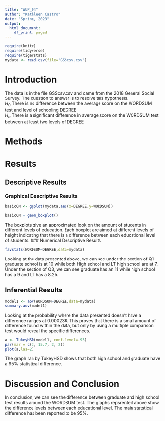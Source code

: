 ```yaml
---
title: "WUP_04"
author: "Kathleen Castro"
date: "Spring, 2023"
output:
  html_document:
    df_print: paged
---
```


```r
require(knitr)
require(tidyverse)
require(tigerstats)
mydata <- read.csv(file="GSScsv.csv")
```

# Introduction

<!--In this section you explain what you are trying to show.  Where did the data come from?  What is the research or other question you are trying to answer?!-->

The data is in the file GSScsv.csv and came from the 2018 General Social Survey.  The question to answer is to resolve this hypothesis.  
$H_0$ There is no difference between the average score on the WORDSUM test and level of schooling DEGREE  
$H_a$ There is a significant difference in average score on the WORDSUM test between at least two levels of DEGREE  

# Methods

<!--Decide on your methods:  use "variable analysis" or other appropriate descriptors.  Make sure to choose at least one graphical method and at least one numerical method.!-->


# Results

<!--Divide this section into two sub-sections:  One for your descriptive  results and one for your inferential results.!-->

## Descriptive Results

### Graphical Descriptive Results

<!--Graphical results here.  Make sure to show your code.  Provide appropriate labels for axes, giving units if possible, and provide a good title for the graph, too.  Use the graphical results to describe the patterns if any that exist in the data as focused toward the research question!-->

```r
basicCN <- ggplot(mydata,aes(x=DEGREE,y=WORDSUM))

basicCN + geom_boxplot()
```
  
The boxplots give an approximated look on the amount of students in different levels of education. Each boxplot are aimed at different levels of height indicating that there is a difference between each educational level of students.
### Numerical Descriptive Results

<!--Numerical results go here. Use the numerical results to describe the patterns if any that exist in the data as focused toward the research question!-->

```r
favstats(WORDSUM~DEGREE,data=mydata)
```
  
Looking at the data presented above, we can see under the section of Q1 graduate school is at 10 while both High school and LT high school are at 7. Under the section of Q3, we can see graduate has an 11 while high school has a 9 and LT has a 8.25.

## Inferential Results

<!--State hypothesis clearly.  Make sure your discussion of the inferential test covers all the aspects that the test output produces, such as test statistic, p-value etc.  Make a decision about the null hypothesis, explain the assumptions on which the selected test/procedure was based, and why the chosen procedure satisfys the assumptions and is appropriate to answer the research question!-->

```r
model1 <- aov(WORDSUM~DEGREE,data=mydata)
summary.aov(model1)
```
  
Looking at the probability where the data presented doesn't have a difference ranges at 0.000236. This proves that there is a small amount of difference found within the data, but only by using a multiple comparison test would reveal the specific differences.

```r
a <- TukeyHSD(model1, conf.level=.95)
par(mar = c(3, 15.7, 2, 2))
plot(a,las=2)
```
  
The graph ran by TukeyHSD shows that both high school and graduate have a 95% statistical difference.

# Discussion and Conclusion

<!--Discussion and conclusion here.  If you found a relationship be sure to consider whether the relationship occurs because one of the variavbles causes the other, or whether they perhasps are related for some other reason.  Watch the chapter 6 videos from the GeorgeTown videos collection.!-->
  
In conclusion, we can see the difference between graduate and high school test results around the WORDSUM test. The graphs repsrented above show the difference levels between each educational level. The main statstical difference has been reported to be 95%.
